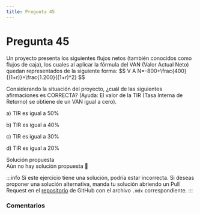 ```yaml
---
title: Pregunta 45
---
```



# Pregunta 45

<div className="exercise">
Un proyecto presenta los siguientes flujos netos (también conocidos como flujos de caja), los cuales al aplicar la fórmula del VAN (Valor Actual Neto) quedan representados de la siguiente forma:
$$
V A N=-800+\frac{400}{(1+r)}+\frac{1.200}{(1+r)^2}
$$

Considerando la situación del proyecto, ¿cuál de las siguientes afirmaciones es CORRECTA? (Ayuda: El valor de la TIR (Tasa Interna de Retorno) se obtiene de un VAN igual a cero).

a) TIR es igual a $50 \%$

b) TIR es igual a $40 \%$

c) TIR es igual a $30 \%$

d) TIR es igual a $20 \%$
</div>

<MDXDetails>
<summary>Solución propuesta</summary>

<div className="exercise">
Aún no hay solución propuesta 🥲
</div>

:::info
Si este ejercicio tiene una solución, podría estar incorrecta. Si deseas proponer una solución alternativa, manda tu solución abriendo
un Pull Request en el [repositorio](https://github.com/crow-rojas/apuntes-fundamentals/pulls) de GitHub con el archivo
`.mdx` correspondiente.
:::

</MDXDetails>

### Comentarios

<Disqus
  url="https://crow-rojas.github.io/apuntes-fundamentals/docs/engineering/economics/exercises/2023-2/p45"
  identifier="docs/engineering/economics/exercises/2023-2/p45"
  title="2023-2 Economia - Pregunta 45"
/>
